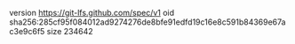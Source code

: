 version https://git-lfs.github.com/spec/v1
oid sha256:285cf95f084012ad9274276de8bfe91edfd19c16e8c591b84369e67ac3e9c6f5
size 234642
